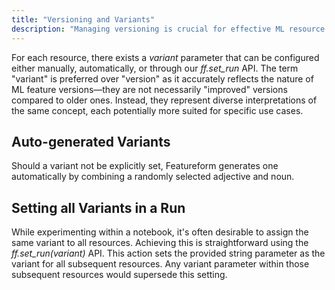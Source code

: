 ```yaml
---
title: "Versioning and Variants"
description: "Managing versioning is crucial for effective ML resource management. Featureform empowers you to implement versioning across your data sources, transformations, features, labels, and training sets. Each of these resources is inherently immutable by default, ensuring you can confidently utilize versioned resources created by others without the risk of disruption due to upstream modifications."
---
```


For each resource, there exists a *variant* parameter that can be configured either manually, automatically, or through our *ff.set_run* API. The term "variant" is preferred over "version" as it accurately reflects the nature of ML feature versions—they are not necessarily "improved" versions compared to older ones. Instead, they represent diverse interpretations of the same concept, each potentially more suited for specific use cases.

## Auto-generated Variants

Should a variant not be explicitly set, Featureform generates one automatically by combining a randomly selected adjective and noun.

## Setting all Variants in a Run

While experimenting within a notebook, it's often desirable to assign the same variant to all resources. Achieving this is straightforward using the *ff.set_run(variant)* API. This action sets the provided string parameter as the variant for all subsequent resources. Any variant parameter within those subsequent resources would supersede this setting.
